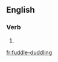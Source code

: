 ==English==

===Verb===
{{head|en|present participle}}

# {{present participle of|fuddle-duddle|lang=en}}

[[fr:fuddle-duddling]]